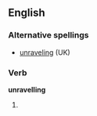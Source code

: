 ==English==

===Alternative spellings===
*[[unraveling]] (UK)

===Verb===
'''unravelling'''

#{{US}} {{present participle of|[[unravel]]}}
